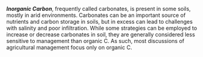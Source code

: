 ***Inorganic Carbon***, frequently called carbonates, is present in some soils,
mostly in arid environments. Carbonates can be an important source of nutrients
and carbon storage in soils, but in excess can lead to challenges with salinity
and poor infiltration. While some strategies can be employed to increase or
decrease carbonates in soil, they are generally considered less sensitive to
management than organic C. As such, most discussions of agricultural management
focus only on organic C.
